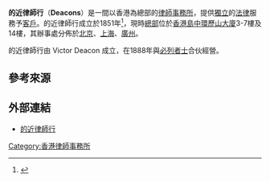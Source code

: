 {{多個問題|
{{Expand|time=2017-08-03T17:39:19+00:00}}
{{expert}}
}}
{{Infobox law firm
| name = 的近律師行
| logo = 
| num_offices = 4 （全球）
| num_attorneys = 190 
| headquarters = [[香港|香港]]
| num_employees = 約 600
| practice_areas = 
| revenue = 
| date_founded = 1851
| founder = [[必列者士|必列者士]]
| company_type = [[合夥企業|合夥企業]]
| homepage = [https://www.deacons.com/ www.deacons.com]
}}
'''的近律師行'''（'''Deacons'''）是一間以香港為總部的[[律師事務所|律師事務所]]，提供[[獨立|獨立]]的[[法律|法律]]服務予[[客戶|客戶]]。的近律師行成立於1851年<ref>{{cite web |author1=Deacons Hong Kong |title=Our Heritage - Deacons |url=https://www.deacons.com.hk/our-firm/history.html |accessdate=2019-03-27 |archive-date=2019-03-27 |archive-url=https://web.archive.org/web/20190327081245/https://www.deacons.com.hk/our-firm/history.html |dead-url=no }}</ref>，現時[[總部|總部]]位於[[香港島|香港島]][[中環|中環]][[歷山大廈|歷山大廈]]3-7樓及14樓，其辦事處分佈於[[北京|北京]]、[[上海|上海]]、[[廣州|廣州]]。

的近律師行由 Victor Deacon 成立，在1888年與[[必列者士|必列者士]]合伙經營。

==參考來源==
{{reflist}}

==外部連結==
*[https://www.deacons.com/zh-hk/ 的近律師行] {{Wayback|url=https://www.deacons.com/zh-hk/ |date=20210308173045 }}

[[Category:香港律師事務所|Category:香港律師事務所]]